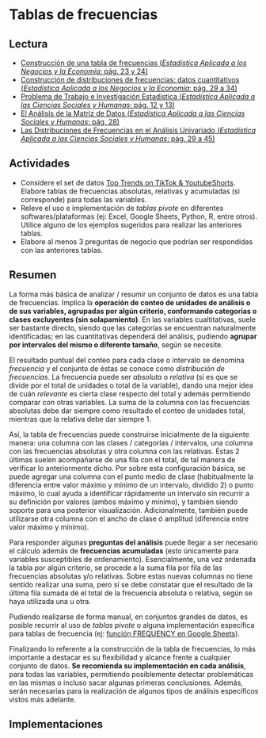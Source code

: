 # Tablas de frecuencias

## Lectura

- [Construcción de una tabla de frecuencias (_Estadística Aplicada a los Negocios y la Economía_: pág. 23 y 24)](https://drive.google.com/file/d/1FX-LDq_MY3dD6UkhpktQVN6iDgNKug0N/view?usp=sharing)
- [Construcción de distribuciones de frecuencias: datos cuantitativos (_Estadística Aplicada a los Negocios y la Economía_: pág. 29 a 34)](https://drive.google.com/file/d/1FX-LDq_MY3dD6UkhpktQVN6iDgNKug0N/view?usp=sharing)
- [Problema de Trabajo e Investigación Estadística (_Estadística Aplicada a las Ciencias Sociales y Humanas_: pág. 12 y 13)](https://drive.google.com/file/d/1rayM3pmKjnPR8BvKyU8ZGDo8o_2ZuPZR/view?usp=share_link)
- [El Análisis de la Matriz de Datos (_Estadística Aplicada a las Ciencias Sociales y Humanas_: pág. 28)](https://drive.google.com/file/d/1rayM3pmKjnPR8BvKyU8ZGDo8o_2ZuPZR/view?usp=share_link)
- [Las Distribuciones de Frecuencias en el Análisis Univariado (_Estadística Aplicada a las Ciencias Sociales y Humanas_: pág. 29 a 45)](https://drive.google.com/file/d/1rayM3pmKjnPR8BvKyU8ZGDo8o_2ZuPZR/view?usp=share_link)

## Actividades

- Considere el set de datos [Top Trends on TikTok & YoutubeShorts](https://drive.google.com/drive/folders/1Lprg5DfAXRnUcmYi5TdzfpKIzQ49ITuq?usp=share_link). Elabore tablas de frecuencias absolutas, relativas y acumuladas (si corresponde) para todas las variables.
- Releve el uso e implementación de _tablas pivote_ en diferentes softwares/plataformas (ej: Excel, Google Sheets, Python, R, entre otros). Utilice alguno de los ejemplos sugeridos para realizar las anteriores tablas.
- Elabore al menos 3 preguntas de negocio que podrían ser respondidas con las anteriores tablas.

## Resumen

La forma más básica de analizar / resumir un conjunto de datos es una tabla de frecuencias. Implica la **operación de conteo de unidades de análisis o de sus variables, agrupadas por algún criterio, conformando categorías o clases excluyentes (sin solapamiento)**. En las variables cualtitativas, suele ser bastante directo, siendo que las categorías se encuentran naturalmente identificadas; en las cuantitativas dependerá del análisis, pudiendo **agrupar por intervalos del mismo o diferente tamaño**, según se necesite.

El resultado puntual del conteo para cada clase o intervalo se denomina _frecuencia_ y el conjunto de éstas se conoce como _distribución de frecuencias_. La frecuencia puede ser _absoluta_ o _relativa_ (si es que se divide por el total de unidades o total de la variable), dando una mejor idea de cuán _relevante_ es cierta clase respecto del total y además permitiendo comparar con otras variables. La suma de la columna con las frecuencias absolutas debe dar siempre como resultado el conteo de unidades total, mientras que la relativa debe dar siempre 1.

Así, la tabla de frecuencias puede construirse inicialmente de la siguiente manera: una columna con las clases / categorías / intervalos, una columna con las frecuencias absolutas y otra columna con las relativas. Éstas 2 últimas suelen acompañarse de una fila con el total, de tal manera de verificar lo anteriormente dicho. Por sobre esta configuración básica, se puede agregar una columna con el punto medio de clase (habitualmente la diferencia entre valor máximo y mínimo de un intervalo, dividido 2) o punto máximo, lo cual ayuda a identificar rápidamente un intervalo sin recurrir a su definición por valores (ambos máximo y mínimo), y también siendo soporte para una posterior visualización. Adicionalmente, también puede utilizarse otra columna con el ancho de clase ó amplitud (diferencia entre valor máximo y mínimo).

Para responder algunas **preguntas del análisis** puede llegar a ser necesario el cálculo además de **frecuencias acumuladas** (esto únicamente para variables susceptibles de ordenamiento). Esencialmente, una vez ordenada la tabla por algún criterio, se procede a la suma fila por fila de las frecuencias absolutas y/o relativas. Sobre estas nuevas columnas no tiene sentido realizar una suma, pero sí se debe constatar que el resultado de la última fila sumada dé el total de la frecuencia absoluta o relativa, según se haya utilizada una u otra.

Pudiendo realizarse de forma manual, en conjuntos grandes de datos, es posible recurrir al uso de _tablas pivote_ o alguna implementación específica para tablas de frecuencia (ej: [función FREQUENCY en Google Sheets](https://support.google.com/docs/answer/3094286?hl=es)).

Finalizando lo referente a la construcción de la tabla de frecuencias, lo más importante a destacar es su flexibilidad y alcance frente a cualquier conjunto de datos. **Se recomienda su implementación en cada análisis**, para todas las variables, permitiendo posiblemente detectar problemáticas en las mismas o incluso sacar algunas primeras conclusiones. Además, serán necesarias para la realización de algunos tipos de análisis específicos vistos más adelante.

## Implementaciones